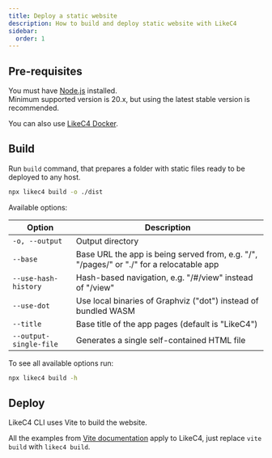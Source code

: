 ```yaml
---
title: Deploy a static website
description: How to build and deploy static website with LikeC4
sidebar:
  order: 1
---
```



## Pre-requisites

You must have [Node.js](https://nodejs.org) installed.  
Minimum supported version is 20.x, but using the latest stable version is recommended.  

You can also use [LikeC4 Docker](/tooling/docker/).

## Build

Run `build` command, that prepares a folder with static files ready to be deployed to any host.

```sh
npx likec4 build -o ./dist
```

Available options:

| Option                  | Description                                                                                           |
| ----------------------- | ----------------------------------------------------------------------------------------------------- |
| `-o, --output`          | Output directory                                                                                      |
| `--base`                | Base URL the app is being served from, e.g. "/", "/pages/" or "./" for a relocatable app              |
| `--use-hash-history`    | Hash-based navigation, e.g. "/#/view" instead of "/view"                                              |
| `--use-dot`             | Use local binaries of Graphviz ("dot") instead of bundled WASM                                        |
| `--title`               | Base title of the app pages (default is "LikeC4")                                                     |
| `--output-single-file`  | Generates a single self-contained HTML file                                                           |

To see all available options run:
```sh
npx likec4 build -h
```


## Deploy

LikeC4 CLI uses Vite to build the website.  

All the examples from [Vite documentation](https://vitejs.dev/guide/static-deploy.html) apply to LikeC4, just replace `vite build` with `likec4 build`.
